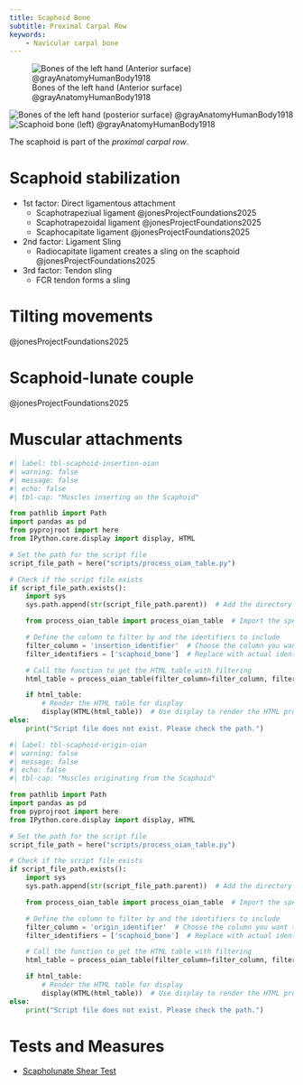```yaml
---
title: Scaphoid Bone
subtitle: Proximal Carpal Row
keywords:
    - Navicular carpal bone
---
```


![Bones of the left hand (Anterior surface) @grayAnatomyHumanBody1918](/The Archive/Images/Gray anatomy 1918 images/Osteology/image219 Bones of the left hand. Volar surface.gif){#fig-gray1918-image219}


![Bones of the left hand (posterior surface) @grayAnatomyHumanBody1918](/The Archive/Images/Gray anatomy 1918 images/Osteology/image220 Bones of the left hand. Dorsal surface.gif){#fig-gray1918-image220}
![Scaphoid bone (left) @grayAnatomyHumanBody1918](/The Archive/Images/Gray anatomy 1918 images/Osteology/image221 The left navicular bone.gif){#fig-gray1918-image221}


The scaphoid is part of the *proximal carpal row*.



# Scaphoid stabilization

- 1st factor: Direct ligamentous attachment
    - Scaphotrapeziual ligament @jonesProjectFoundations2025
    - Scaphotrapezoidal ligament @jonesProjectFoundations2025
    - Scaphocapitate ligament @jonesProjectFoundations2025
- 2nd factor: Ligament Sling
    - Radiocapitate ligament creates a sling on the scaphoid @jonesProjectFoundations2025
- 3rd factor: Tendon sling
    - FCR tendon forms a sling


# Tilting movements

@jonesProjectFoundations2025

# Scaphoid-lunate couple
@jonesProjectFoundations2025


# Muscular attachments


```python
#| label: tbl-scaphoid-insertion-oian
#| warning: false
#| message: false
#| echo: false
#| tbl-cap: "Muscles inserting on the Scaphoid"

from pathlib import Path
import pandas as pd
from pyprojroot import here
from IPython.core.display import display, HTML

# Set the path for the script file
script_file_path = here("scripts/process_oian_table.py")

# Check if the script file exists
if script_file_path.exists():
    import sys
    sys.path.append(str(script_file_path.parent))  # Add the directory of the script to the system path

    from process_oian_table import process_oian_table  # Import the specific function

    # Define the column to filter by and the identifiers to include
    filter_column = 'insertion_identifier'  # Choose the column you want to filter by
    filter_identifiers = ['scaphoid_bone']  # Replace with actual identifiers you want to include

    # Call the function to get the HTML table with filtering
    html_table = process_oian_table(filter_column=filter_column, filter_identifiers=filter_identifiers)

    if html_table:
        # Render the HTML table for display
        display(HTML(html_table))  # Use display to render the HTML properly
else:
    print("Script file does not exist. Please check the path.")

```


```python
#| label: tbl-scaphoid-origin-oian
#| warning: false
#| message: false
#| echo: false
#| tbl-cap: "Muscles originating from the Scaphoid"

from pathlib import Path
import pandas as pd
from pyprojroot import here
from IPython.core.display import display, HTML

# Set the path for the script file
script_file_path = here("scripts/process_oian_table.py")

# Check if the script file exists
if script_file_path.exists():
    import sys
    sys.path.append(str(script_file_path.parent))  # Add the directory of the script to the system path

    from process_oian_table import process_oian_table  # Import the specific function

    # Define the column to filter by and the identifiers to include
    filter_column = 'origin_identifier'  # Choose the column you want to filter by
    filter_identifiers = ['scaphoid_bone']  # Replace with actual identifiers you want to include

    # Call the function to get the HTML table with filtering
    html_table = process_oian_table(filter_column=filter_column, filter_identifiers=filter_identifiers)

    if html_table:
        # Render the HTML table for display
        display(HTML(html_table))  # Use display to render the HTML properly
else:
    print("Script file does not exist. Please check the path.")

```



# Tests and Measures

- [Scapholunate Shear Test]({{< var ref-scapholunate-shear-test.path >}})